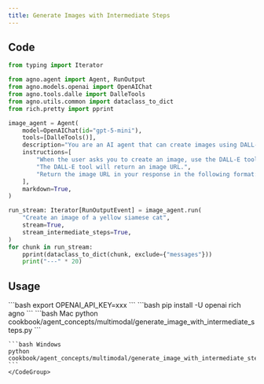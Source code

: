 ```yaml
---
title: Generate Images with Intermediate Steps
---
```


## Code

```python
from typing import Iterator

from agno.agent import Agent, RunOutput
from agno.models.openai import OpenAIChat
from agno.tools.dalle import DalleTools
from agno.utils.common import dataclass_to_dict
from rich.pretty import pprint

image_agent = Agent(
    model=OpenAIChat(id="gpt-5-mini"),
    tools=[DalleTools()],
    description="You are an AI agent that can create images using DALL-E.",
    instructions=[
        "When the user asks you to create an image, use the DALL-E tool to create an image.",
        "The DALL-E tool will return an image URL.",
        "Return the image URL in your response in the following format: `![image description](image URL)`",
    ],
    markdown=True,
)

run_stream: Iterator[RunOutputEvent] = image_agent.run(
    "Create an image of a yellow siamese cat",
    stream=True,
    stream_intermediate_steps=True,
)
for chunk in run_stream:
    pprint(dataclass_to_dict(chunk, exclude={"messages"}))
    print("---" * 20)
```

## Usage

<Steps>
  <Snippet file="create-venv-step.mdx" />

  <Step title="Set your API key">
    ```bash
    export OPENAI_API_KEY=xxx
    ```
  </Step>

  <Step title="Install libraries">
    ```bash
    pip install -U openai rich agno
    ```
  </Step>

  <Step title="Run Agent">
    <CodeGroup>
    ```bash Mac
    python cookbook/agent_concepts/multimodal/generate_image_with_intermediate_steps.py
    ```

    ```bash Windows
    python cookbook/agent_concepts/multimodal/generate_image_with_intermediate_steps.py
    ```
    </CodeGroup>
  </Step>
</Steps>